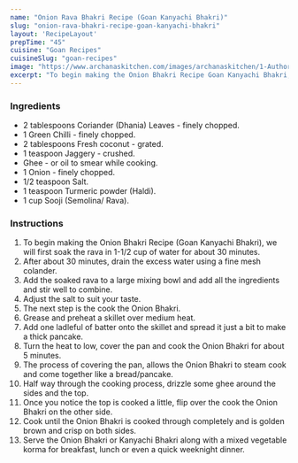 ---
name: "Onion Rava Bhakri Recipe (Goan Kanyachi Bhakri)"
slug: "onion-rava-bhakri-recipe-goan-kanyachi-bhakri"
layout: 'RecipeLayout'
prepTime: "45"
cuisine: "Goan Recipes"
cuisineSlug: "goan-recipes"
image: "https://www.archanaskitchen.com/images/archanaskitchen/1-Author/Raksha_Kamat/Onion_Bhakri__Kanyachi_Bhakri.jpg"
excerpt: "To begin making the Onion Bhakri Recipe Goan Kanyachi Bhakri, we will first  soak the rava in 1-12 cup of water for about 30 minutes"
---

### Ingredients

- 2 tablespoons Coriander (Dhania) Leaves - finely chopped.
- 1 Green Chilli - finely chopped.
- 2 tablespoons Fresh coconut - grated.
- 1 teaspoon Jaggery - crushed.
- Ghee - or oil to smear while cooking.
- 1 Onion - finely chopped.
- 1/2 teaspoon Salt.
- 1 teaspoon Turmeric powder (Haldi).
- 1 cup Sooji (Semolina/ Rava).

### Instructions

1. To begin making the Onion Bhakri Recipe (Goan Kanyachi Bhakri), we will first  soak the rava in 1-1/2 cup of water for about 30 minutes.
1. After about 30 minutes, drain the excess water using a fine mesh colander.
1. Add the soaked rava to a large mixing bowl and add all the ingredients and stir well to combine.
1. Adjust the salt to suit your taste.
1. The next step is the cook the Onion Bhakri.
1. Grease and preheat a skillet over medium heat.
1. Add one ladleful of batter onto the skillet and spread it just a bit to make a thick pancake.
1. Turn the heat to low, cover the pan and cook the Onion Bhakri for about 5 minutes.
1. The process of covering the pan, allows the Onion Bhakri to steam cook and come together like a bread/pancake.
1. Half way through the cooking process, drizzle some ghee around the sides and the top.
1. Once you notice the top is cooked a little, flip over the cook the Onion Bhakri on the other side.
1. Cook until the Onion Bhakri is cooked through completely and is golden brown and crisp on both sides.
1. Serve the Onion Bhakri or Kanyachi Bhakri along with a mixed vegetable korma for breakfast, lunch or even a quick weeknight dinner.
